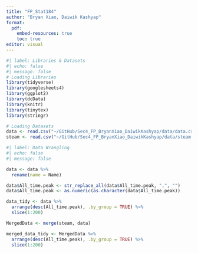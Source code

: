 ```yaml
---
title: "FP_Stat184"
author: "Bryan Xiao, Daiwik Kashyap"
format: 
  pdf:
    embed-resources: true
    toc: true
editor: visual
---
```


```r
#| label: Libraries & Datasets
#| echo: false
#| message: false
# Loading Libraries
library(tidyverse)
library(googlesheets4)
library(ggplot2)
library(dcData)
library(knitr)
library(tinytex)
library(stringr)

# Loading Datasets
data <- read.csv("~/GitHub/Sec4_FP_BryanXiao_DaiwikKashyap/data/data.csv", header=TRUE, row.names=1)
steam <- read.csv("~/GitHub/Sec4_FP_BryanXiao_DaiwikKashyap/data/steam.csv")
```

```r
#| label: Data Wrangling
#| echo: false
#| message: false

data <- data %>%
  rename(name = Name)

data$All_time.peak <- str_replace_all(data$All_time.peak, ",", "")
data$All_time.peak <- as.numeric(as.character(data$All_time.peak))

data_tidy <- data %>% 
  arrange(desc(All_time.peak), .by_group = TRUE) %>%
  slice(1:200)

MergedData <- merge(steam, data)

merged_data_tidy <- MergedData %>% 
  arrange(desc(All_time.peak), .by_group = TRUE) %>%
  slice(1:200)

```

```r
```
